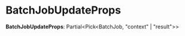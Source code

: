 
# BatchJobUpdateProps

 **BatchJobUpdateProps**: Partial&#60;Pick&#60;BatchJob, "context" \| "result"&#62;&#62;
